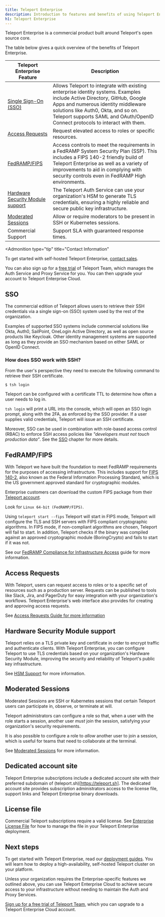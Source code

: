 ```yaml
---
title: Teleport Enterprise
description: Introduction to features and benefits of using Teleport Enterprise. Why upgrade to Teleport Enterprise?
h1: Teleport Enterprise
---
```


Teleport Enterprise is a commercial product built around Teleport's open source
core.

The table below gives a quick overview of the benefits of Teleport Enterprise.

| Teleport Enterprise Feature | Description |
| - | - |
| [Single Sign-On (SSO)](#sso) | Allows Teleport to integrate with existing enterprise identity systems. Examples include Active Directory, GitHub, Google Apps and numerous identity middleware solutions like Auth0, Okta, and so on. Teleport supports SAML and OAuth/OpenID Connect protocols to interact with them. |
| [Access Requests](../../access-controls/access-requests.mdx) | Request elevated access to roles or specific resources. |
| [FedRAMP/FIPS](#fedrampfips) | Access controls to meet the requirements in a FedRAMP System Security Plan (SSP). This includes a FIPS 140-2 friendly build of Teleport Enterprise as well as a variety of improvements to aid in complying with security controls even in FedRAMP High environments. |
| [Hardware Security Module support](./hsm.mdx)|The Teleport Auth Service can use your organization's HSM to generate TLS credentials, ensuring a highly reliable and secure public key infrastructure.|
| [Moderated Sessions](../../access-controls/guides/moderated-sessions.mdx)|Allow or require moderators to be present in SSH or Kubernetes sessions.|
| Commercial Support | Support SLA with guaranteed response times. |

<Admonition
  type="tip"
  title="Contact Information"
>

  To get started with self-hosted Teleport Enterprise, [contact
  sales](https://goteleport.com/signup/enterprise/).

  You can also sign up for a [free trial](https://goteleport.com/signup) of
  Teleport Team, which manages the Auth Service and Proxy Service for you. You
  can then upgrade your account to Teleport Enterprise Cloud.

</Admonition>

## SSO

The commercial edition of Teleport allows users to retrieve their SSH
credentials via a single sign-on (SSO) system used by the rest of the organization.

Examples of supported SSO systems include commercial solutions like Okta,
Auth0, SailPoint, OneLogin Active Directory, as well as open source products like Keycloak.
Other identity management systems are supported as long as they provide an
SSO mechanism based on either SAML or OpenID Connect.

### How does SSO work with SSH?

From the user's perspective they need to execute the following command to retrieve their SSH certificate.

```code
$ tsh login
```

Teleport can be configured with a certificate TTL to determine how often a user needs to log in.

`tsh login` will print a URL into the console, which will open an SSO login
prompt, along with the 2FA, as enforced by the SSO provider. If a user supplies
valid credentials, Teleport will issue an SSH certificate.

Moreover, SSO can be used in combination with role-based access control (RBAC)
to enforce SSH access policies like *"developers must not touch production data"*.
See the [SSO](../../access-controls/sso.mdx) chapter for more details.

## FedRAMP/FIPS

With Teleport we have built the foundation to meet FedRAMP requirements for the purposes of accessing infrastructure. This includes support for [FIPS 140-2](https://en.wikipedia.org/wiki/FIPS\_140-2), also known as the Federal Information Processing Standard, which is the US government approved standard for cryptographic modules.

Enterprise customers can download the custom FIPS package from their [Teleport account](https://teleport.sh).

Look for `Linux 64-bit (FedRAMP/FIPS)`.

Using `teleport start --fips` Teleport will start in FIPS mode, Teleport will
configure the TLS and SSH servers with FIPS compliant cryptographic algorithms.
In FIPS mode, if non-compliant algorithms are chosen, Teleport will fail to start.
In addition, Teleport checks if the binary was compiled against an approved
cryptographic module (BoringCrypto) and fails to start if it was not.

See our [FedRAMP Compliance for Infrastructure Access](../../access-controls/compliance-frameworks/fedramp.mdx) guide for more information.

## Access Requests

With Teleport, users can request access to roles or to a specific set of resources
such as a production server. Requests can be published to tools like Slack, Jira,
and PagerDuty for easy integration with your organization's workflows. Teleport
Enterprise's web interface also provides for creating and approving access requests.

See [Access Requests Guide for more
information](../../access-controls/access-requests.mdx)

## Hardware Security Module support

Teleport relies on a TLS private key and certificate in order to encrypt traffic
and authenticate clients. With Teleport Enterprise, you can configure Teleport
to use TLS credentials based on your organization's Hardware Security Module,
improving the security and reliability of Teleport's public key infrastructure.

See [HSM Support](./hsm.mdx) for more information.

## Moderated Sessions

Moderated Sessions are SSH or Kubernetes sessions that certain Teleport users
can participate in, observe, or terminate at will. 

Teleport administrators can configure a role so that, when a user with the role
starts a session, another user *must* join the session, satisfying your
organization's security requirements.

It is also possible to configure a role to *allow* another user to join a
session, which is useful for teams that need to collaborate at the terminal.

See [Moderated Sessions](../../access-controls/guides/moderated-sessions.mdx) for more information.

## Dedicated account site

Teleport Enterprise subscriptions include a dedicated account site with their preferred
subdomain of (teleport.sh)[https://teleport.sh]. The dedicated account site provides
subscription administrators access to the license file, support links and Teleport Enterprise binary downloads.

## License file

Commercial Teleport subscriptions require a valid license. See [Enterprise License File](./license.mdx) for how to manage the file in your Teleport Enterprise deployment.

## Next steps

To get started with Teleport Enterprise, read our [deployment
guides](../../deploy-a-cluster/introduction.mdx). You will learn how to deploy a
high-availability, self-hosted Teleport cluster on your platform.

Unless your organization requires the Enterprise-specific features we outlined
above, you can use Teleport Enterprise Cloud to achieve secure access to your
infrastructure without needing to maintain the Auth and Proxy Services. 

[Sign up for a free trial of Teleport Team](https://goteleport.com/signup/),
which you can upgrade to a Teleport Enterprise Cloud account.
